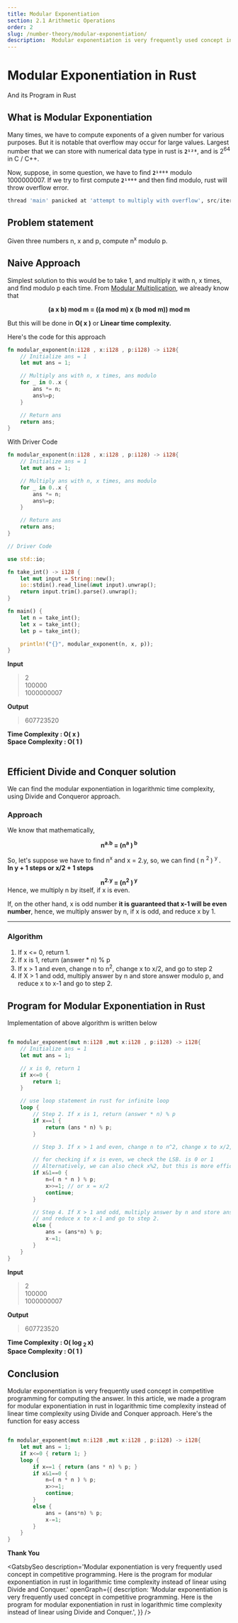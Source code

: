 ```yaml
---
title: Modular Exponentiation
section: 2.1 Arithmetic Operations
order: 2
slug: /number-theory/modular-exponentiation/
description:  Modular exponentiation is very frequently used concept in competitive programming. Here is the program for modular exponentiation in rust in logarithmic time complexity instead of linear using Divide and Conquer.
---
```


# Modular Exponentiation in Rust
And its Program in Rust

## What is Modular Exponentiation

Many times, we have to compute exponents of a given number for various purposes. But it is notable that overflow may occur for large values. Largest number that we can store with numerical data type in rust is **`2¹²⁸`**, and is 2<sup>64</sup> in C / C++.

Now, suppose, in some question, we have to find **`2¹⁰⁰⁰`** modulo 1000000007. If we try to first compute **`2¹⁰⁰⁰`** and then find modulo, rust will throw overflow error.

```python
thread 'main' panicked at 'attempt to multiply with overflow', src/iterative.rs:10:9
```

## Problem statement

Given three numbers n, x and p, compute n<sup>x</sup>  modulo p.

## Naive Approach

Simplest solution to this would be to take 1, and multiply it with n, x times, and find modulo p each time. From [Modular Multiplication](/number-theory/modular-multiplication/#2-multiplication-property), we already know that

<center> <b>(a x b) mod m = ((a mod m) x (b mod m)) mod m</b> </center>

But this will be done in **O( x )** or **Linear time complexity.**

Here's the code for this approach

```rust
fn modular_exponent(n:i128 , x:i128 , p:i128) -> i128{
    // Initialize ans = 1
    let mut ans = 1;

    // Multiply ans with n, x times, ans modulo
    for _ in 0..x {
        ans *= n;
        ans%=p;
    }

    // Return ans
    return ans;
}
```

With Driver Code

```rust
fn modular_exponent(n:i128 , x:i128 , p:i128) -> i128{
    // Initialize ans = 1
    let mut ans = 1;

    // Multiply ans with n, x times, ans modulo
    for _ in 0..x {
        ans *= n;
        ans%=p;
    }

    // Return ans
    return ans;
}

// Driver Code

use std::io;

fn take_int() -> i128 {
    let mut input = String::new();
    io::stdin().read_line(&mut input).unwrap();
    return input.trim().parse().unwrap();
}

fn main() {
    let n = take_int();
    let x = take_int();
    let p = take_int();

    println!("{}", modular_exponent(n, x, p));
}
```

**Input**
>2 <br />
100000 <br />
1000000007 <br />

**Output**
>607723520

**Time Complexity : O( x )** <br/>
**Space Complexity : O( 1 )**
<br />
<br />

##  Efficient Divide and Conquer solution

We can find the modular exponentiation in logarithmic time complexity, using  Divide and Conqueror approach.

### Approach

We know that mathematically,

<center> <b> n<sup>a.b</sup> = (n<sup>a</sup> )<sup> b </sup> </b> </center>

So, let's suppose we have to find n<sup>x</sup> and x = 2.y, so, we can find ( n <sup> 2 </sup> ) <sup> y </sup>. <br /> **In y + 1 steps or x/2 + 1 steps**

<center> <b> n<sup>2.y</sup> = (n<sup>2</sup> )<sup> y </sup> </b> </center>
Hence, we multiply n by itself, if x is even.

If, on the other hand, x is odd number **it is guaranteed that x-1 will be even number**, hence, we multiply answer by n, if x is odd, and reduce x by 1.
<hr/>

### Algorithm

1. If x <= 0, return 1.
2. If x is 1, return (answer * n) % p
3. If x  > 1 and even, change n to n<sup>2</sup>, change x to x/2, and go to step 2
4. If X > 1 and odd, multiply answer by n and store answer modulo p, and reduce x to x-1 and go to step 2.

## Program for Modular Exponentiation in Rust

Implementation of above algorithm is written below

```rust

fn modular_exponent(mut n:i128 ,mut x:i128 , p:i128) -> i128{
    // Initialize ans = 1
    let mut ans = 1;

    // x is 0, return 1
    if x<=0 {
        return 1;
    }

    // use loop statement in rust for infinite loop
    loop {
        // Step 2. If x is 1, return (answer * n) % p
        if x==1 {
            return (ans * n) % p;
        }

        // Step 3. If x > 1 and even, change n to n^2, change x to x/2, and go to step 2

        // for checking if x is even, we check the LSB. is 0 or 1
        // Alternatively, we can also check x%2, but this is more efficient
        if x&1==0 {
            n=( n * n ) % p;
            x>>=1; // or x = x/2
            continue;
        }

        // Step 4. If X > 1 and odd, multiply answer by n and store answer modulo p,
        // and reduce x to x-1 and go to step 2.
        else {
            ans = (ans*n) % p;
            x-=1;
        }
    }
}
```

**Input**
>2 <br />
100000 <br />
1000000007 <br />

**Output**
>607723520

**Time Complexity : O( log <sub> 2 </sub> x)** <br/>
**Space Complexity : O( 1 )**

## Conclusion

Modular exponentiation is very frequently used concept in competitive programming for computing the answer.
In this article, we made a program for modular exponentiation in rust in logarithmic time complexity instead of linear time complexity using Divide and Conquer approach. Here's the function for easy access

```rust

fn modular_exponent(mut n:i128 ,mut x:i128 , p:i128) -> i128{
    let mut ans = 1;
    if x<=0 { return 1; }
    loop {
        if x==1 { return (ans * n) % p; }
        if x&1==0 {
            n=( n * n ) % p;
            x>>=1;
            continue;
        }
        else {
            ans = (ans*n) % p;
            x-=1;
        }
    }
}
```

**Thank You**


<GatsbySeo
    description='Modular exponentiation is very frequently used concept in competitive programming. Here is the program for modular exponentiation in rust in logarithmic time complexity instead of linear using Divide and Conquer.'
    openGraph={{
        description: 'Modular exponentiation is very frequently used concept in competitive programming. Here is the program for modular exponentiation in rust in logarithmic time complexity instead of linear using Divide and Conquer.',
    }}
/>